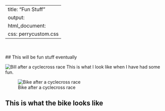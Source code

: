 
---
title: "Fun Stuff"
output:
  html_document:
    css: perrycustom.css
---
<br>     
## This will be fun stuff eventually      
     
![Bill after a cyclecross race](images/wlp_postrace.jpg)
This is what I look like when I have had some fun.    
     
![Bike after a cyclecross race](images/wlbike.jpg)

## This is what the bike looks like      

<!-- Global Site Tag (gtag.js) - Google Analytics -->
<script async src="https://www.googletagmanager.com/gtag/js?id=UA-88373117-3"></script>
<script>
  window.dataLayer = window.dataLayer || [];
  function gtag(){dataLayer.push(arguments)};
  gtag('js', new Date());

  gtag('config', 'UA-88373117-3');
</script>


